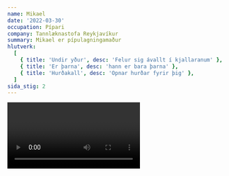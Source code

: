 ```yaml
---
name: Mikael
date: '2022-03-30'
occupation: Pípari
company: Tannlæknastofa Reykjavíkur
summary: Mikael er pípulagningamaður
hlutverk:
  [
    { title: 'Undir yður', desc: 'Felur sig ávallt í kjallaranum' },
    { title: 'Er þarna', desc: 'hann er bara þarna' },
    { title: 'Hurðakall', desc: 'Opnar hurðar fyrir þig' },
  ]
sida_stig: 2
---
```


<Video id="Xp0lXGHU12Q" />

- [Laga klósett](https://www.youtube.com/watch?v=quwCR4vgEyI&ab_channel=NYDRAINS-TheOriginal49.95AnySewerorDrain)

- [Flóð](https://www.youtube.com/watch?v=OP30okjpCko&ab_channel=cobblewagen)
